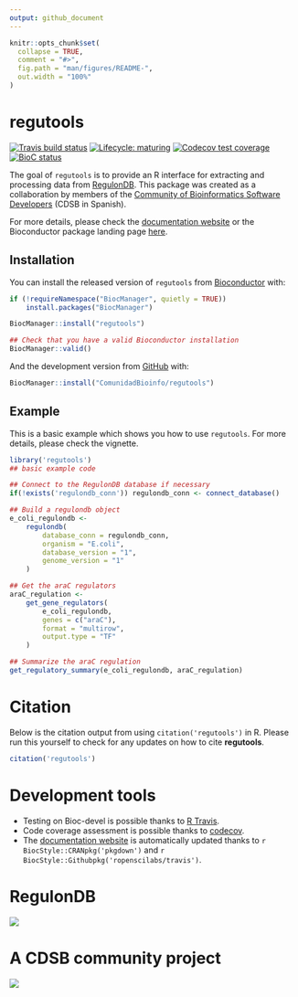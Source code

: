 ```yaml
---
output: github_document
---
```


<!-- README.md is generated from README.Rmd. Please edit that file -->

```r
knitr::opts_chunk$set(
  collapse = TRUE,
  comment = "#>",
  fig.path = "man/figures/README-",
  out.width = "100%"
)
```

# regutools

<!-- badges: start -->
[![Travis build status](https://travis-ci.org/ComunidadBioInfo/regutools.svg?branch=master)](https://travis-ci.org/ComunidadBioInfo/regutools)
[![Lifecycle: maturing](https://img.shields.io/badge/lifecycle-maturing-blue.svg)](https://www.tidyverse.org/lifecycle/#maturing)
[![Codecov test coverage](https://codecov.io/gh/ComunidadBioInfo/regutools/branch/master/graphs/badge.svg)](https://codecov.io/gh/ComunidadBioInfo/regutools?branch=master)
[![BioC status](http://www.bioconductor.org/shields/build/release/bioc/regutools.svg)](https://bioconductor.org/checkResults/release/bioc-LATEST/regutools)
<!-- badges: end -->

The goal of `regutools` is to provide an R interface for extracting and processing data from [RegulonDB](http://regulondb.ccg.unam.mx/). This package was created as a collaboration by members of the [Community of Bioinformatics Software Developers](https://comunidadbioinfo.github.io/) (CDSB in Spanish).

For more details, please check the [documentation website](http://comunidadbioinfo.github.io/regutools) or the Bioconductor package landing page [here](https://bioconductor.org/packages/regutools).

## Installation

You can install the released version of `regutools` from [Bioconductor](http://bioconductor.org/) with:

```r
if (!requireNamespace("BiocManager", quietly = TRUE))
    install.packages("BiocManager")

BiocManager::install("regutools")

## Check that you have a valid Bioconductor installation
BiocManager::valid()
```

And the development version from [GitHub](https://github.com/) with:

```r
BiocManager::install("ComunidadBioinfo/regutools")
```

## Example

This is a basic example which shows you how to use `regutools`. For more details, please check the vignette.

```r
library('regutools')
## basic example code

## Connect to the RegulonDB database if necessary
if(!exists('regulondb_conn')) regulondb_conn <- connect_database()

## Build a regulondb object
e_coli_regulondb <-
    regulondb(
        database_conn = regulondb_conn,
        organism = "E.coli",
        database_version = "1",
        genome_version = "1"
    )

## Get the araC regulators
araC_regulation <-
    get_gene_regulators(
        e_coli_regulondb,
        genes = c("araC"),
        format = "multirow",
        output.type = "TF"
    )

## Summarize the araC regulation
get_regulatory_summary(e_coli_regulondb, araC_regulation)
```

# Citation

Below is the citation output from using `citation('regutools')` in R. Please 
run this yourself to check for any updates on how to cite __regutools__.

```r
citation('regutools')
```

# Development tools

* Testing on Bioc-devel is possible thanks to [R Travis](http://docs.travis-ci.com/user/languages/r/).
* Code coverage assessment is possible thanks to [codecov](https://codecov.io/gh).
* The [documentation website](http://comunidadbioinfo.github.io/regutools) is automatically updated thanks to `r BiocStyle::CRANpkg('pkgdown')` and `r BiocStyle::Githubpkg('ropenscilabs/travis')`.

# RegulonDB

<a href="http://regulondb.ccg.unam.mx/"><img src="http://regulondb.ccg.unam.mx/img/logo.jpg"></a>

# A CDSB community project

<a href="https://comunidadbioinfo.github.io/"><img src="https://comunidadbioinfo.github.io/img/Logo_texto-768x107.png"></a>
